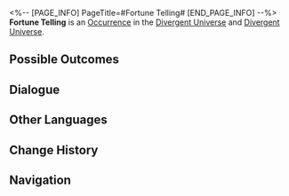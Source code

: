 <%-- [PAGE_INFO]
PageTitle=#Fortune Telling#
[END_PAGE_INFO] --%>
{{Stub}}
{{Simulated Universe Event Infobox
|id            = 21601
|title         = 
|image         = Occurrence Fortune Telling.png
|domains_su    = 
|domains_swarm = 
|domains_gng   = 
|domains_du    = Unknown
|domains_und   = Unknown
|requirements  = 
|prev          = 
|next          = 
|characters    = 
|factions      = 
|order         = 003
|order_du      = 098
}}
'''Fortune Telling''' is an [[Divergent Universe/Occurrence|Occurrence]] in the [[Divergent Universe]] and [[Divergent Universe]].

==Possible Outcomes==
{{Possible Outcomes
|choice_1 = Will I get rich in the near future?
|result_1 = The obtained Curio's effect will be Cosmic Fragment-related.

|choice_2 = Will I be in danger in the near future?
|result_2 = The obtained Curio's effect will be combat-related.

|choice_3 = Will my journey go smoothly?
|result_3 = The obtained Curio's effect will be Component-related.
|modes_3  = und

|choice_4 = Accept the amulet.
|result_4 = Obtain 2 random Component(s) of 1-star rarity.
|modes_4  = und

|choice_5 = Will my journey go smoothly?
|result_5 = The obtained Curio's effect will be Blessing-related.
|modes_5  = du

|choice_6 = Accept the amulet.
|result_6 = Obtain 2 random Blessing(s).
|modes_6  = du

|choice_7 = Accept your fate.
|result_7 = Obtain the Curio "Tawot Cards."

}}
<!--
==Gameplay Notes==
* 
-->
==Dialogue==
{{Dialogue Start}}
:{{tx}}
{{Dialogue End}}

==Other Languages==
{{Other Languages
|en   = Fortune Telling
|zhs  = 占卜
|zht  = 占卜
|ja   = {{Rubi|占|うらな}}い
|ko   = 점괘
|es   = Adivinación
|fr   = Divination
|ru   = Гадание
|th   = พยากรณ์ดวงชะตา
|vi   = Bói Toán
|de   = Wahrsagerei
|id   = Ramalan
|pt   = Adivinhação
}}

==Change History==
{{Change History|null}}

==Navigation==
{{Occurrence Navbox}}